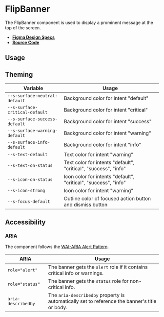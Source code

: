 
<Meta title="Components/FlipBanner" />

# FlipBanner

The FlipBanner component is used to display a prominent message at the top of
the screen.

- **[Figma Design Specs](https://www.figma.com/file/iRHiAFsHxnzux8gQ9EjlZe/Flip-Components?node-id=2%3A14)**
- **[Source Code](https://github.com/flip-corp/swirl/tree/main/packages/swirl-components/src/components/flip-banner)**

## Usage

<Canvas withSource="open">
  <Story id="components-flipbanner--flip-banner" />
</Canvas>

<ArgsTable story="." />

## Theming

| Variable                       | Usage                                                           |
| ------------------------------ | --------------------------------------------------------------- |
| `--s-surface-neutral-default`  | Background color for intent "default"                           |
| `--s-surface-critical-default` | Background color for intent "critical"                          |
| `--s-surface-success-default`  | Background color for intent "success"                           |
| `--s-surface-warning-default`  | Background color for intent "warning"                           |
| `--s-surface-info-default`     | Background color for intent "info"                              |
| `--s-text-default`             | Text color for intent "warning"                                 |
| `--s-text-on-status`           | Text color for intents "default", "critical", "success", "info" |
| `--s-icon-on-status`           | Icon color for intents "default", "critical", "success", "info" |
| `--s-icon-strong`              | Icon color for intent "warning"                                 |
| `--s-focus-default`            | Outline color of focused action button and dismiss button       |

## Accessibility

### ARIA

The component follows the
[WAI-ARIA Alert Pattern](https://www.w3.org/WAI/ARIA/apg/patterns/alert/).

| ARIA               | Usage                                                                                         |
| ------------------ | --------------------------------------------------------------------------------------------- |
| `role="alert"`     | The banner gets the `alert` role if it contains critical info or warnings.                    |
| `role="status"`    | The banner gets the `status` role for non-critical info.                                      |
| `aria-describedby` | The `aria-describedby` property is automatically set to reference the banner's title or body. |
